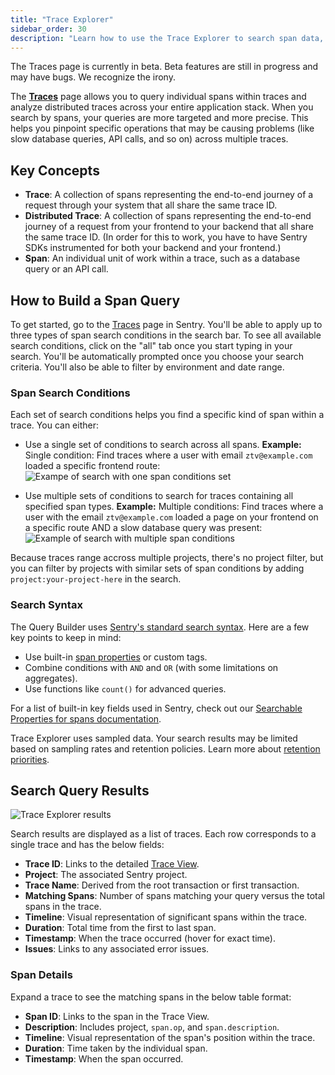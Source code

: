 ```yaml
---
title: "Trace Explorer"
sidebar_order: 30
description: "Learn how to use the Trace Explorer to search span data, find distributed traces, and debug performance issues across your entire application stack."
---
```


<Note>
The Traces page is currently in beta. Beta features are still in progress and may have bugs. We recognize the irony.
</Note>

The [**Traces**](https://sentry.io/orgredirect/organizations/:orgslug/traces/) page allows you to query individual spans within traces and analyze distributed traces across your entire application stack. When you search by spans, your queries are more targeted and more precise. This helps you pinpoint specific operations that may be causing problems (like slow database queries, API calls, and so on) across multiple traces.

## Key Concepts
- **Trace**: A collection of spans representing the end-to-end journey of a request through your system that all share the same trace ID.
- **Distributed Trace**: A collection of spans representing the end-to-end journey of a request from your frontend to your backend that all share the same trace ID. (In order for this to work, you have to have Sentry SDKs instrumented for both your backend and your frontend.)
- **Span**: An individual unit of work within a trace, such as a database query or an API call.

## How to Build a Span Query

To get started, go to the [Traces](https://sentry.io/orgredirect/organizations/:orgslug/traces/) page in Sentry. You'll be able to apply up to three types of span search conditions in the search bar. To see all available search conditions, click on the "all" tab once you start typing in your search. You'll be automatically prompted once you choose your search criteria. You'll also be able to filter by environment and date range. 

### Span Search Conditions

Each set of search conditions helps you find a specific kind of span within a trace. You can either:

- Use a single set of conditions to search across all spans.
**Example:** Single condition: Find traces where a user with email `ztv@example.com` loaded a specific frontend route:
![Exampe of search with one span conditions set](./img/traces-one-span-conditions-example.png)

- Use multiple sets of conditions to search for traces containing all specified span types.
**Example:** Multiple conditions: Find traces where a user with the email `ztv@example.com` loaded a page on your frontend on a specific route AND a slow database query was present:
![Example of search with multiple span conditions](./img/traces-multiple-span-conditions-example.png)

Because traces range accross multiple projects, there's no project filter, but you can filter by projects with similar sets of span conditions by adding `project:your-project-here` in the search.

### Search Syntax

The Query Builder uses [Sentry's standard search syntax](/concepts/search/). Here are a few key points to keep in mind:

- Use built-in [span properties](/concepts/search/searchable-properties/spans/) or custom tags.
- Combine conditions with `AND` and `OR` (with some limitations on aggregates).
- Use functions like `count()` for advanced queries.

For a list of built-in key fields used in Sentry, check out our [Searchable Properties for spans documentation](/concepts/search/searchable-properties/spans/).

<Note>

Trace Explorer uses sampled data. Your search results may be limited based on sampling rates and retention policies. Learn more about [retention priorities](/product/performance/retention-priorities/).

</Note> 

## Search Query Results

![Trace Explorer results](./img/traces-results.png)

Search results are displayed as a list of traces. Each row corresponds to a single trace and has the below fields:

- **Trace ID**: Links to the detailed [Trace View](/concepts/key-terms/tracing/trace-view/).
- **Project**: The associated Sentry project.
- **Trace Name**: Derived from the root transaction or first transaction.
- **Matching Spans**: Number of spans matching your query versus the total spans in the trace.
- **Timeline**: Visual representation of significant spans within the trace.
- **Duration**: Total time from the first to last span.
- **Timestamp**: When the trace occurred (hover for exact time).
- **Issues**: Links to any associated error issues.

### Span Details

Expand a trace to see the matching spans in the below table format:

- **Span ID**: Links to the span in the Trace View.
- **Description**: Includes project, `span.op`, and `span.description`.
- **Timeline**: Visual representation of the span's position within the trace.
- **Duration**: Time taken by the individual span.
- **Timestamp**: When the span occurred.


















